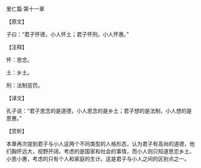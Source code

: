

里仁篇·第十一章

【原文】

子曰：“君子怀德，小人怀土；君子怀刑，小人怀惠。”

【注释】

怀：思念。

土：乡土。

刑：法制惩罚。

【译文】

孔子说：“君子思念的是道德，小人思念的是乡土；君子想的是法制，小人想的是恩惠。”

【赏析】

本章再次提到君子与小人这两个不同类型的人格形态，认为君子有高尚的道德，他们胸怀远大，视野开阔，考虑的是国家和社会的事情，而小人则只知道思恋乡土、小恩小惠，考虑的只有个人和家庭的生计。这是君子与小人之间的区别点之一。

